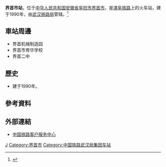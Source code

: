 {{Expand|time=2016-08-20T12:01:45+00:00}}
{{Infobox China railway station
|车站名称 = 界首市站
|图片 = Missing image text.svg
|图片介绍 = 
|其他名称 = 
|车站拼音 = Jieshoushi
|英文名称 = Jieshoushi Railway Station
|车站代码 = 22387<ref>{{cite book|title=中华人民共和国铁路车站代码（GB/T 10302-2010）|publisher=中国标准出版社|year=2010|isbn=155066140495|ignore-isbn-error=true|pages=18}}</ref>
|电报码 = JUN
|拼音码 = JSS
|车站类型 = 
|技术性质 = 
|业务性质 = 
|始建时间 = 
|开通运营 = 
|车站位置 = [[安徽省|安徽省]][[阜阳市|阜阳市]][[界首市|界首市]]
|坐标 = {{coord|33.269581|115.371838|display=inline,title}}
|归属 = [[武汉铁路局|武汉铁路局]]
|线路 = [[漯阜铁路|漯阜铁路]]
|车站等级 = [[三等站_(中铁)|三等站]]
|使用状态 = 运营中
|股道数目 = 
|正线 = 
|到发线 = 
|其它线 = 
|月台数目 = 
|侧式站台 = 
|岛式站台 = 
|站台面 = 
|网站 = 
|站线配置图 = 
}}
'''界首市站'''，位于[[中华人民共和国|中华人民共和国]][[安徽省|安徽省]][[阜阳市|阜阳市]][[界首市|界首市]]，是[[漯阜铁路|漯阜铁路]]上的火车站，建于1990年，由[[武汉铁路局|武汉铁路局]]管辖。<ref>{{Cite web |url=http://search.huochepiao.com/huochezhan/jieshao/3962.htm |title=界首市火车站介绍 |accessdate=2016-08-20 |archive-date=2016-08-01 |archive-url=https://web.archive.org/web/20160801155253/http://search.huochepiao.com/huochezhan/jieshao/3962.htm |dead-url=no }}</ref>
==車站周邊==
* 界首机械制造园
* 界首市育华学校
* 界首二中

==歷史==
* 建于1990年。
==參考資料==
{{reflist}}
==外部連結==
* [http://www.12306.cn/mormhweb/ 中国铁路客户服务中心] {{Wayback|url=http://www.12306.cn/mormhweb/ |date=20180205163941 }}

{{China-rail-stub}}
{{漯阜铁路}}
[[Category:阜阳市铁路车站|J]]
[[Category:界首市|Category:界首市]]
[[Category:中国铁路武汉局集团车站|Category:中国铁路武汉局集团车站]]